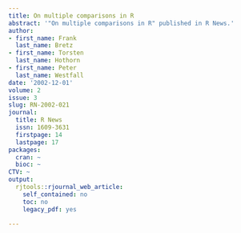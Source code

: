 ```yaml
---
title: On multiple comparisons in R
abstract: '"On multiple comparisons in R" published in R News.'
author:
- first_name: Frank
  last_name: Bretz
- first_name: Torsten
  last_name: Hothorn
- first_name: Peter
  last_name: Westfall
date: '2002-12-01'
volume: 2
issue: 3
slug: RN-2002-021
journal:
  title: R News
  issn: 1609-3631
  firstpage: 14
  lastpage: 17
packages:
  cran: ~
  bioc: ~
CTV: ~
output:
  rjtools::rjournal_web_article:
    self_contained: no
    toc: no
    legacy_pdf: yes

---
```

